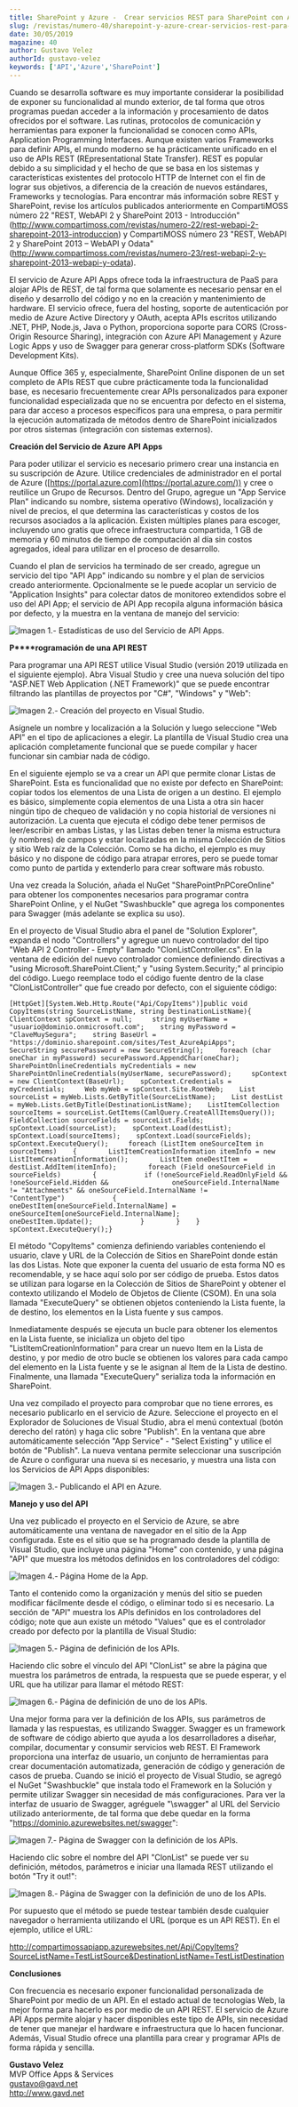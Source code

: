 ```yaml
---
title: SharePoint y Azure -  Crear servicios REST para SharePoint con Azure API Apps
slug: /revistas/numero-40/sharepoint-y-azure-crear-servicios-rest-para-sharepoint-con-azure-api-apps
date: 30/05/2019
magazine: 40
author: Gustavo Velez
authorId: gustavo-velez
keywords: ['API','Azure','SharePoint']
---
```






Cuando se desarrolla software es muy importante considerar la posibilidad de exponer su funcionalidad al mundo exterior, de tal forma que otros programas puedan acceder a la información y procesamiento de datos ofrecidos por el software. Las rutinas, protocolos de comunicación y herramientas para exponer la funcionalidad se conocen como APIs, Application Programming Interfaces. Aunque existen varios Frameworks para definir APIs, el mundo moderno se ha prácticamente unificado en el uso de APIs REST (REpresentational State Transfer). REST es popular debido a su simplicidad y el hecho de que se basa en los sistemas y características existentes del protocolo HTTP de Internet con el fin de lograr sus objetivos, a diferencia de la creación de nuevos estándares, Frameworks y tecnologías. Para encontrar más información sobre REST y SharePoint, revise los artículos publicados anteriormente en CompartiMOSS número 22 "REST, WebAPI 2 y SharePoint 2013 - Introducción" (http://www.compartimoss.com/revistas/numero-22/rest-webapi-2-sharepoint-2013-introduccion) y CompartiMOSS número 23 "REST, WebAPI 2 y SharePoint 2013 – WebAPI y Odata" (http://www.compartimoss.com/revistas/numero-23/rest-webapi-2-y-sharepoint-2013-webapi-y-odata).

El servicio de Azure API Apps ofrece toda la infraestructura de PaaS para alojar APIs de REST, de tal forma que solamente es necesario pensar en el diseño y desarrollo del código y no en la creación y mantenimiento de hardware. El servicio ofrece, fuera del hosting, soporte de autenticación por medio de Azure Active Directory y OAuth, acepta APIs escritos utilizando .NET, PHP, Node.js, Java o Python, proporciona soporte para CORS (Cross-Origin Resource Sharing), integración con Azure API Management y Azure Logic Apps y uso de Swagger para generar cross-platform SDKs (Software Development Kits).

Aunque Office 365 y, especialmente, SharePoint Online disponen de un set completo de APIs REST que cubre prácticamente toda la funcionalidad base, es necesario frecuentemente crear APIs personalizados para exponer funcionalidad especializada que no se encuentra por defecto en el sistema, para dar acceso a procesos específicos para una empresa, o para permitir la ejecución automatizada de métodos dentro de SharePoint inicializados por otros sistemas (integración con sistemas externos).

**Creación del Servicio de Azure API Apps**

Para poder utilizar el servicio es necesario primero crear una instancia en su suscripción de Azure. Utilice credenciales de administrador en el portal de Azure ([https://portal.azure.com](https://portal.azure.com/)) y cree o reutilice un Grupo de Recursos. Dentro del Grupo, agregue un "App Service Plan" indicando su nombre, sistema operativo (Windows), localización y nivel de precios, el que determina las características y costos de los recursos asociados a la aplicación. Existen múltiples planes para escoger, incluyendo uno gratis que ofrece infraestructura compartida, 1 GB de memoria y 60 minutos de tiempo de computación al día sin costos agregados, ideal para utilizar en el proceso de desarrollo.

Cuando el plan de servicios ha terminado de ser creado, agregue un servicio del tipo "API App" indicando su nombre y el plan de servicios creado anteriormente. Opcionalmente se le puede acoplar un servicio de "Application Insights" para colectar datos de monitoreo extendidos sobre el uso del API App; el servicio de API App recopila alguna información básica por defecto, y la muestra en la ventana de manejo del servicio:

![Imagen 1.- Estadísticas de uso del Servicio de API Apps.](../../../images/numero40/sharepoint-y-azure-crear-servicios-rest-para-sharepoint-con-azure-api-apps/image1.png)

**P****rogramación de una API REST**

Para programar una API REST utilice Visual Studio (versión 2019 utilizada en el siguiente ejemplo). Abra Visual Studio y cree una nueva solución del tipo "ASP.NET Web Application (.NET Framework)" que se puede encontrar filtrando las plantillas de proyectos por "C#", "Windows" y "Web":

![Imagen 2.- Creación del proyecto en Visual Studio.](../../../images/numero40/sharepoint-y-azure-crear-servicios-rest-para-sharepoint-con-azure-api-apps/image2.png)

Asígnele un nombre y localización a la Solución y luego seleccione "Web API" en el tipo de aplicaciones a elegir. La plantilla de Visual Studio crea una aplicación completamente funcional que se puede compilar y hacer funcionar sin cambiar nada de código.

En el siguiente ejemplo se va a crear un API que permite clonar Listas de SharePoint. Esta es funcionalidad que no existe por defecto en SharePoint: copiar todos los elementos de una Lista de origen a un destino. El ejemplo es básico, simplemente copia elementos de una Lista a otra sin hacer ningún tipo de chequeo de validación y no copia historial de versiones ni autorización. La cuenta que ejecuta el código debe tener permisos de leer/escribir en ambas Listas, y las Listas deben tener la misma estructura (y nombres) de campos y estar localizadas en la misma Colección de Sitios y sitio Web raíz de la Colección. Como se ha dicho, el ejemplo es muy básico y no dispone de código para atrapar errores, pero se puede tomar como punto de partida y extenderlo para crear software más robusto.

Una vez creada la Solución, añada el NuGet "SharePointPnPCoreOnline" para obtener los componentes necesarios para programar contra SharePoint Online, y el NuGet "Swashbuckle" que agrega los componentes para Swagger (más adelante se explica su uso).

En el proyecto de Visual Studio abra el panel de "Solution Explorer", expanda el nodo "Controllers" y agregue un nuevo controlador del tipo "Web API 2 Controller - Empty" llamado "ClonListController.cs". En la ventana de edición del nuevo controlador comience definiendo directivas a "using Microsoft.SharePoint.Client;" y "using System.Security;" al principio del código. Luego reemplace todo el código fuente dentro de la clase "ClonListController" que fue creado por defecto, con el siguiente código:

```
[HttpGet][System.Web.Http.Route("Api/CopyItems")]public void CopyItems(string SourceListName, string DestinationListName){    ClientContext spContext = null;     string myUserName = "usuario@dominio.onmicrosoft.com";    string myPassword = "ClaveMuySegura";    string BaseUrl = "https://dominio.sharepoint.com/sites/Test_AzureApiApps";     SecureString securePassword = new SecureString();    foreach (char oneChar in myPassword) securePassword.AppendChar(oneChar);    SharePointOnlineCredentials myCredentials = new SharePointOnlineCredentials(myUserName, securePassword);     spContext = new ClientContext(BaseUrl);    spContext.Credentials = myCredentials;     Web myWeb = spContext.Site.RootWeb;    List sourceList = myWeb.Lists.GetByTitle(SourceListName);    List destList = myWeb.Lists.GetByTitle(DestinationListName);    ListItemCollection sourceItems = sourceList.GetItems(CamlQuery.CreateAllItemsQuery());    FieldCollection sourceFields = sourceList.Fields;    spContext.Load(sourceList);    spContext.Load(destList);    spContext.Load(sourceItems);    spContext.Load(sourceFields);    spContext.ExecuteQuery();     foreach (ListItem oneSourceItem in sourceItems)    {        ListItemCreationInformation itemInfo = new ListItemCreationInformation();        ListItem oneDestItem = destList.AddItem(itemInfo);        foreach (Field oneSourceField in sourceFields)        {            if (!oneSourceField.ReadOnlyField && !oneSourceField.Hidden &&                oneSourceField.InternalName != "Attachments" && oneSourceField.InternalName != "ContentType")            {                oneDestItem[oneSourceField.InternalName] = oneSourceItem[oneSourceField.InternalName];                oneDestItem.Update();            }        }    }     spContext.ExecuteQuery();}
```

El método "CopyItems" comienza definiendo variables conteniendo el usuario, clave y URL de la Colección de Sitios en SharePoint donde están las dos Listas. Note que exponer la cuenta del usuario de esta forma NO es recomendable, y se hace aquí solo por ser código de prueba. Estos datos se utilizan para logarse en la Colección de Sitios de SharePoint y obtener el contexto utilizando el Modelo de Objetos de Cliente (CSOM). En una sola llamada "ExecuteQuery" se obtienen objetos conteniendo la Lista fuente, la de destino, los elementos en la Lista fuente y sus campos.

Inmediatamente después se ejecuta un bucle para obtener los elementos en la Lista fuente, se inicializa un objeto del tipo "ListItemCreationInformation" para crear un nuevo Item en la Lista de destino, y por medio de otro bucle se obtienen los valores para cada campo del elemento en la Lista fuente y se le asignan al Item de la Lista de destino. Finalmente, una llamada "ExecuteQuery" serializa toda la información en SharePoint.

Una vez compilado el proyecto para comprobar que no tiene errores, es necesario publicarlo en el servicio de Azure. Seleccione el proyecto en el Explorador de Soluciones de Visual Studio, abra el menú contextual (botón derecho del ratón) y haga clic sobre "Publish". En la ventana que abre automáticamente selección "App Service" - "Select Existing" y utilice el botón de "Publish". La nueva ventana permite seleccionar una suscripción de Azure o configurar una nueva si es necesario, y muestra una lista con los Servicios de API Apps disponibles:

![Imagen 3.- Publicando el API en Azure.](../../../images/numero40/sharepoint-y-azure-crear-servicios-rest-para-sharepoint-con-azure-api-apps/image3.png)

**Manejo y uso del API**

Una vez publicado el proyecto en el Servicio de Azure, se abre automáticamente una ventana de navegador en el sitio de la App configurada. Este es el sitio que se ha programado desde la plantilla de Visual Studio, que incluye una página "Home" con contenido, y una página "API" que muestra los métodos definidos en los controladores del código:

![Imagen 4.- Página Home de la App.](../../../images/numero40/sharepoint-y-azure-crear-servicios-rest-para-sharepoint-con-azure-api-apps/image4.png)

Tanto el contenido como la organización y menús del sitio se pueden modificar fácilmente desde el código, o eliminar todo si es necesario. La sección de "API" muestra los APIs definidos en los controladores del código; note que aun existe un método "Values" que es el controlador creado por defecto por la plantilla de Visual Studio:

![Imagen 5.- Página de definición de los APIs.](../../../images/numero40/sharepoint-y-azure-crear-servicios-rest-para-sharepoint-con-azure-api-apps/image5.png)

Haciendo clic sobre el vínculo del API "ClonList" se abre la página que muestra los parámetros de entrada, la respuesta que se puede esperar, y el URL que ha utilizar para llamar el método REST:​

![Imagen 6.- Página de definición de uno de los APIs.](../../../images/numero40/sharepoint-y-azure-crear-servicios-rest-para-sharepoint-con-azure-api-apps/image6.png)

Una mejor forma para ver la definición de los APIs, sus parámetros de llamada y las respuestas, es utilizando Swagger. Swagger es un framework de software de código abierto que ayuda a los desarrolladores a diseñar, compilar, documentar y consumir servicios web REST. El Framework proporciona una interfaz de usuario, un conjunto de herramientas para crear documentación automatizada, generación de código y generación de casos de prueba. Cuando se inició el proyecto de Visual Studio, se agregó el NuGet "Swashbuckle" que instala todo el Framework en la Solución y permite utilizar Swagger sin necesidad de más configuraciones. Para ver la interfaz de usuario de Swagger, agréguele "\swagger" al URL del Servicio utilizado anteriormente, de tal forma que debe quedar en la forma "https://dominio.azurewebsites.net/swagger":

![Imagen 7.- Página de Swagger con la definición de los APIs.](../../../images/numero40/sharepoint-y-azure-crear-servicios-rest-para-sharepoint-con-azure-api-apps/image7.png)

Haciendo clic sobre el nombre del API "ClonList" se puede ver su definición, métodos, parámetros e iniciar una llamada REST utilizando el botón "Try it out!":

![Imagen 8.- Página de Swagger con la definición de uno de los APIs.](../../../images/numero40/sharepoint-y-azure-crear-servicios-rest-para-sharepoint-con-azure-api-apps/image8.png)

Por supuesto que el método se puede testear también desde cualquier navegador o herramienta utilizando el URL (porque es un API REST). En el ejemplo, utilice el URL:

http://compartimossapiapp.azurewebsites.net/Api/CopyItems?SourceListName=TestListSource&DestinationListName=TestListDestination

**Conclusiones**

Con frecuencia es necesario exponer funcionalidad personalizada de SharePoint por medio de un API. En el estado actual de tecnologías Web, la mejor forma para hacerlo es por medio de un API REST. El servicio de Azure API Apps permite alojar y hacer disponibles este tipo de APIs, sin necesidad de tener que manejar el hardware e infraestructura que lo hacen funcionar. Además, Visual Studio ofrece una plantilla para crear y programar APIs de forma rápida y sencilla.



**Gustavo Velez** <br />
 MVP Office Apps & Services <br />
 [gustavo@gavd.net](mailto:gustavo@gavd.net) <br />
 http://www.gavd.net 
 
